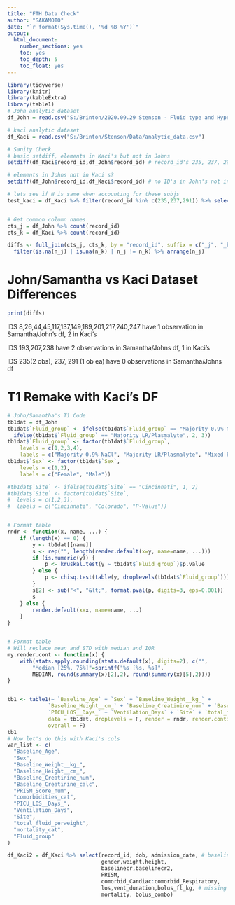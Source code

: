 ```yaml
---
title: "FTH Data Check"
author: "SAKAMOTO"
date: "`r format(Sys.time(), '%d %B %Y')`"
output:
  html_document:
    number_sections: yes
    toc: yes
    toc_depth: 5
    toc_float: yes
---
```


```r
library(tidyverse)
library(knitr)
library(kableExtra)
library(table1)
# John analytic dataset
df_John = read.csv("S:/Brinton/2020.09.29 Stenson - Fluid type and Hyperchloremia/Data/DataProcessed/p0001_all.csv")

# kaci analytic dataset
df_Kaci = read.csv("S:/Brinton/Stenson/Data/analytic_data.csv")
```

```r
# Sanity Check
# basic setdiff, elements in Kaci's but not in Johns
setdiff(df_Kaci$record_id,df_John$record_id) # record_id's 235, 237, 291 in KAci's set but not John's

# elements in Johns not in Kaci's?
setdiff(df_John$record_id,df_Kaci$record_id) # no ID's in John's not in Kaci's

# lets see if N is same when accounting for these subjs
test_kaci = df_Kaci %>% filter(record_id %in% c(235,237,291)) %>% select(record_id) # this accounts for 4 data points, 2 235, n not same


# Get common column names
cts_j = df_John %>% count(record_id)
cts_k = df_Kaci %>% count(record_id)

diffs <- full_join(cts_j, cts_k, by = "record_id", suffix = c("_j", "_k")) %>%
  filter(is.na(n_j) | is.na(n_k) | n_j != n_k) %>% arrange(n_j)
```

# John/Samantha vs Kaci Dataset Differences

```r
print(diffs)
```


IDS 8,26,44,45,117,137,149,189,201,217,240,247 have 1 observation in Samantha/John's df, 2 in Kaci's

IDS 193,207,238 have 2 observations in Samantha/Johns df, 1 in Kaci's

IDS 235(2 obs), 237, 291 (1 ob ea) have 0 observations in Samantha/Johns df 

# T1 Remake with Kaci's DF

```r
# John/Samantha's T1 Code
tb1dat = df_John
tb1dat$`Fluid_group` <- ifelse(tb1dat$`Fluid_group` == "Majority 0.9% NaCl", 1,
  ifelse(tb1dat$`Fluid_group` == "Majority LR/Plasmalyte", 2, 3))
tb1dat$`Fluid_group` <- factor(tb1dat$`Fluid_group`,
    levels = c(1,2,3,4),
    labels = c("Majority 0.9% NaCl", "Majority LR/Plasmalyte", "Mixed Fluids", "P-Value"))
tb1dat$`Sex` <- factor(tb1dat$`Sex`,
    levels = c(1,2),
    labels = c("Female", "Male"))

#tb1dat$`Site` <- ifelse(tb1dat$`Site` == "Cincinnati", 1, 2)
#tb1dat$`Site` <- factor(tb1dat$`Site`,
#  levels = c(1,2,3),
#  labels = c("Cincinnati", "Colorado", "P-Value"))


# Format table
rndr <- function(x, name, ...) {
    if (length(x) == 0) {
        y <- tb1dat[[name]]
        s <- rep("", length(render.default(x=y, name=name, ...)))
        if (is.numeric(y)) {
            p <- kruskal.test(y ~ tb1dat$`Fluid_group`)$p.value
        } else {
            p <- chisq.test(table(y, droplevels(tb1dat$`Fluid_group`)))$p.value
        }
        s[2] <- sub("<", "&lt;", format.pval(p, digits=3, eps=0.001))
        s
    } else {
        render.default(x=x, name=name, ...)
    }
}


# Format table
# Will replace mean and STD with median and IQR
my.render.cont <- function(x) {
    with(stats.apply.rounding(stats.default(x), digits=2), c("",
        "Median [25%, 75%]"=sprintf("%s [%s, %s]", 
        MEDIAN, round(summary(x)[2],2), round(summary(x)[5],2))))
}


tb1 <- table1(~ `Baseline_Age` + `Sex` + `Baseline_Weight__kg_` +
             `Baseline_Height__cm_` + `Baseline_Creatinine_num` + `Baseline_Creatinine_calc` + `PRISM_Score_num` + `comorbidities_cat` +
             `PICU_LOS__Days_` + `Ventilation_Days` + `Site` + `total_fluid_perweight` + `mortality_cat`| `Fluid_group`,
             data = tb1dat, droplevels = F, render = rndr, render.continuous = my.render.cont, 
             overall = F)
tb1
# Now let's do this with Kaci's cols
var_list <- c(
  "Baseline_Age", 
  "Sex", 
  "Baseline_Weight__kg_", 
  "Baseline_Height__cm_", 
  "Baseline_Creatinine_num", 
  "Baseline_Creatinine_calc", 
  "PRISM_Score_num", 
  "comorbidities_cat", 
  "PICU_LOS__Days_", 
  "Ventilation_Days", 
  "Site", 
  "total_fluid_perweight", 
  "mortality_cat", 
  "Fluid_group"
)

df_Kaci2 = df_Kaci %>% select(record_id, dob, admission_date, # baseline age)
                              gender,weight,height,
                              baselinecr,baselinecr2,
                              PRISM, 
                              comorbid_Cardiac:comorbid_Respiratory,
                              los,vent_duration,bolus_fl_kg, # missing site and totalfluidperweight -- need to calculate?
                              mortality, bolus_combo)
```
